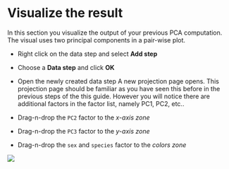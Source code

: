 # Visualize the result
In this section you visualize the output of your previous PCA computation. The visual uses two principal components in a pair-wise plot.

* Right click on the data step and select **Add step** 

* Choose a **Data step** and click **OK**

* Open the newly created data step
A new projection page opens. This projection page should be familiar as you have seen this before in the previous steps of the this guide. However you will notice there are additional factors in the factor list, namely PC1, PC2, etc..

* Drag-n-drop the ``PC2`` factor to the _x-axis zone_
* Drag-n-drop the ``PC3`` factor to the _y-axis zone_
* Drag-n-drop the ``sex`` and ``species`` factor to the _colors zone_

![](images/projection_pca.png)

